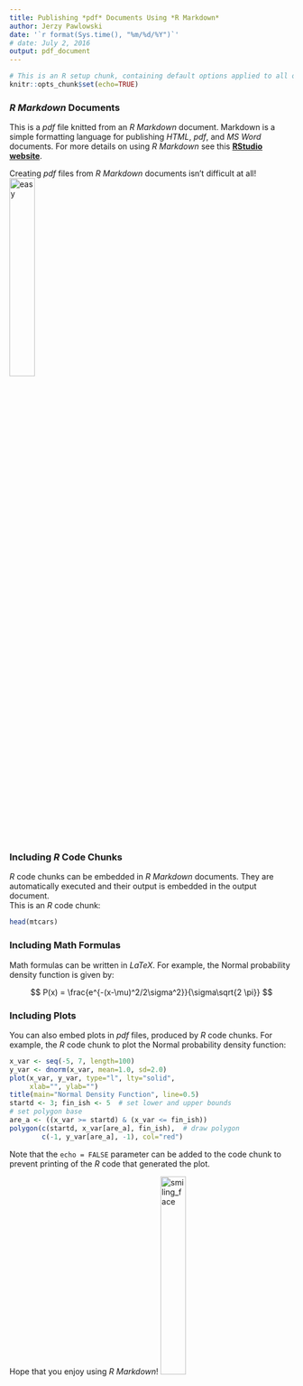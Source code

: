 ```yaml
---
title: Publishing *pdf* Documents Using *R Markdown*
author: Jerzy Pawlowski
date: '`r format(Sys.time(), "%m/%d/%Y")`'
# date: July 2, 2016
output: pdf_document
---
```


```r
# This is an R setup chunk, containing default options applied to all other chunks
knitr::opts_chunk$set(echo=TRUE)
```

### *R Markdown* Documents

This is a *pdf* file knitted from an *R Markdown* document. Markdown is a simple formatting language for publishing *HTML*, *pdf*, and *MS Word* documents. For more details on using *R Markdown* see this [**RStudio website**](http://rmarkdown.rstudio.com).  

Creating *pdf* files from *R Markdown* documents isn't difficult at all!  
![easy](image/easy_button.png){width="30%"}


### Including *R* Code Chunks

*R* code chunks can be embedded in *R Markdown* documents.  They are automatically executed and their output is embedded in the output document.  
This is an *R* code chunk:

```r
head(mtcars)
```


### Including Math Formulas

Math formulas can be written in *LaTeX*.  For example, the Normal probability density function is given by:

$$
P(x) = \frac{e^{-(x-\mu)^2/2\sigma^2}}{\sigma\sqrt{2 \pi}}
$$

### Including Plots

You can also embed plots in *pdf* files, produced by *R* code chunks.  For example, the *R* code chunk to plot the Normal probability density function:

```r
x_var <- seq(-5, 7, length=100)
y_var <- dnorm(x_var, mean=1.0, sd=2.0)
plot(x_var, y_var, type="l", lty="solid",
     xlab="", ylab="")
title(main="Normal Density Function", line=0.5)
startd <- 3; fin_ish <- 5  # set lower and upper bounds
# set polygon base
are_a <- ((x_var >= startd) & (x_var <= fin_ish))
polygon(c(startd, x_var[are_a], fin_ish),  # draw polygon
        c(-1, y_var[are_a], -1), col="red")
```


Note that the `echo = FALSE` parameter can be added to the code chunk to prevent printing of the *R* code that generated the plot.  


Hope that you enjoy using *R Markdown*!
![smiling_face](image//smile_small.png){width="30%"}

